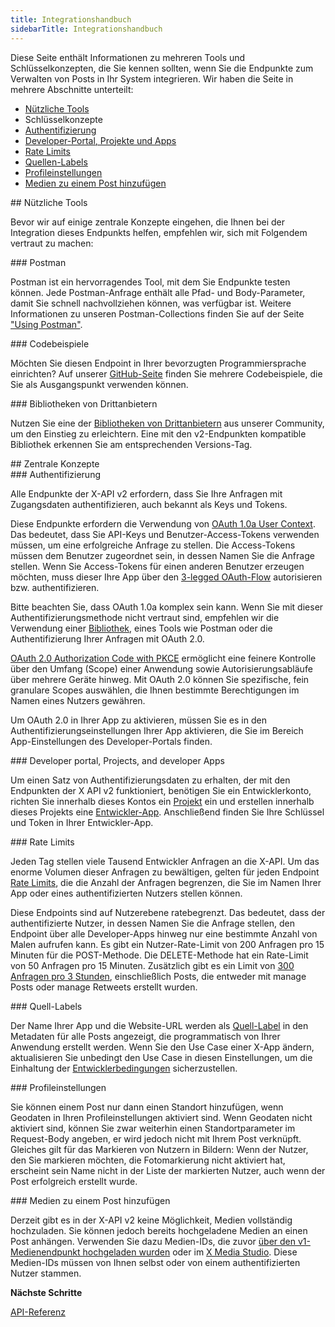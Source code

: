 ```yaml
---
title: Integrationshandbuch
sidebarTitle: Integrationshandbuch
---
```



Diese Seite enthält Informationen zu mehreren Tools und Schlüsselkonzepten, die Sie kennen sollten, wenn Sie die Endpunkte zum Verwalten von Posts in Ihr System integrieren. Wir haben die Seite in mehrere Abschnitte unterteilt:

- [Nützliche Tools](#helpful)
- Schlüsselkonzepte
- [Authentifizierung](#authentication)
- [Developer-Portal, Projekte und Apps](#portal)
- [Rate Limits](#limits)
- [Quellen-Labels](#source)[](#source)[](#source)
- [Profileinstellungen](#settings)
- [Medien zu einem Post hinzufügen](#media)

<div id="helpful-tools">
  ## Nützliche Tools
</div>

Bevor wir auf einige zentrale Konzepte eingehen, die Ihnen bei der Integration dieses Endpunkts helfen, empfehlen wir, sich mit Folgendem vertraut zu machen:

<div id="postman">
  ### Postman
</div>

Postman ist ein hervorragendes Tool, mit dem Sie Endpunkte testen können. Jede Postman-Anfrage enthält alle Pfad- und Body-Parameter, damit Sie schnell nachvollziehen können, was verfügbar ist. Weitere Informationen zu unseren Postman-Collections finden Sie auf der Seite ["Using Postman"](/de/tutorials/postman-getting-started). 
 

<div id="code-samples">
  ### Codebeispiele
</div>

Möchten Sie diesen Endpoint in Ihrer bevorzugten Programmiersprache einrichten? Auf unserer [GitHub-Seite](https://github.com/xdevplatform/Twitter-API-v2-sample-code) finden Sie mehrere Codebeispiele, die Sie als Ausgangspunkt verwenden können.
 

<div id="third-party-libraries">
  ### Bibliotheken von Drittanbietern
</div>

Nutzen Sie eine der [Bibliotheken von Drittanbietern](/de/x-api/tools-and-libraries/overview) aus unserer Community, um den Einstieg zu erleichtern. Eine mit den v2-Endpunkten kompatible Bibliothek erkennen Sie am entsprechenden Versions-Tag.
 

<div id="key-concepts">
  ## Zentrale Konzepte
</div>

<div id="authentication">
  ### Authentifizierung
</div>

Alle Endpunkte der X-API v2 erfordern, dass Sie Ihre Anfragen mit Zugangsdaten authentifizieren, auch bekannt als Keys und Tokens.

Diese Endpunkte erfordern die Verwendung von [OAuth 1.0a User Context](/de/resources/fundamentals/authentication). Das bedeutet, dass Sie API-Keys und Benutzer-Access-Tokens verwenden müssen, um eine erfolgreiche Anfrage zu stellen. Die Access-Tokens müssen dem Benutzer zugeordnet sein, in dessen Namen Sie die Anfrage stellen. Wenn Sie Access-Tokens für einen anderen Benutzer erzeugen möchten, muss dieser Ihre App über den [3-legged OAuth-Flow](/de/resources/fundamentals/authentication#obtaining-access-tokens-using-3-legged-oauth-flow) autorisieren bzw. authentifizieren.

Bitte beachten Sie, dass OAuth 1.0a komplex sein kann. Wenn Sie mit dieser Authentifizierungsmethode nicht vertraut sind, empfehlen wir die Verwendung einer [Bibliothek](/de/x-api/tools-and-libraries/overview), eines Tools wie Postman oder die Authentifizierung Ihrer Anfragen mit OAuth 2.0.

[OAuth 2.0 Authorization Code with PKCE](/de/resources/fundamentals/authentication#oauth-2-0-authorization-code-flow-with-pkce-2) ermöglicht eine feinere Kontrolle über den Umfang (Scope) einer Anwendung sowie Autorisierungsabläufe über mehrere Geräte hinweg. Mit OAuth 2.0 können Sie spezifische, fein granulare Scopes auswählen, die Ihnen bestimmte Berechtigungen im Namen eines Nutzers gewähren.

Um OAuth 2.0 in Ihrer App zu aktivieren, müssen Sie es in den Authentifizierungseinstellungen Ihrer App aktivieren, die Sie im Bereich App-Einstellungen des Developer-Portals finden.

<div id="developer-portal-projects-and-developer-apps">
  ### Developer portal, Projects, and developer Apps
</div>

Um einen Satz von Authentifizierungsdaten zu erhalten, der mit den Endpunkten der X API v2 funktioniert, benötigen Sie ein Entwicklerkonto, richten Sie innerhalb dieses Kontos ein [Projekt](/de/resources/fundamentals/projects) ein und erstellen innerhalb dieses Projekts eine [Entwickler-App](/de/resources/fundamentals/developer-apps). Anschließend finden Sie Ihre Schlüssel und Token in Ihrer Entwickler-App. 
 

<div id="rate-limits">
  ### Rate Limits
</div>

Jeden Tag stellen viele Tausend Entwickler Anfragen an die X-API. Um das enorme Volumen dieser Anfragen zu bewältigen, gelten für jeden Endpoint [Rate Limits](https://developer.x.com/x-api/fundamentals/rate-limits), die die Anzahl der Anfragen begrenzen, die Sie im Namen Ihrer App oder eines authentifizierten Nutzers stellen können.

Diese Endpoints sind auf Nutzerebene ratebegrenzt. Das bedeutet, dass der authentifizierte Nutzer, in dessen Namen Sie die Anfrage stellen, den Endpoint über alle Developer-Apps hinweg nur eine bestimmte Anzahl von Malen aufrufen kann. Es gibt ein Nutzer-Rate-Limit von 200 Anfragen pro 15 Minuten für die POST-Methode. Die DELETE-Methode hat ein Rate-Limit von 50 Anfragen pro 15 Minuten. Zusätzlich gibt es ein Limit von [300 Anfragen pro 3 Stunden](https://blog.x.com/developer/en_us/topics/tools/2018/new-developer-requirements-to-protect-our-platform), einschließlich Posts, die entweder mit manage Posts oder manage Retweets erstellt wurden.
 

<div id="source-labels">
  ### Quell-Labels
</div>

Der Name Ihrer App und die Website-URL werden als [Quell-Label](https://help.x.com/en/using-twitter/how-to-tweet#source-labels) in den Metadaten für alle Posts angezeigt, die programmatisch von Ihrer Anwendung erstellt werden. Wenn Sie den Use Case einer X-App ändern, aktualisieren Sie unbedingt den Use Case in diesen Einstellungen, um die Einhaltung der [Entwicklerbedingungen](https://developer.x.com/content/developer-twitter/en/developer-terms/agreement-and-policy) sicherzustellen.
 

<div id="profile-settings">
  ### Profileinstellungen
</div>

Sie können einem Post nur dann einen Standort hinzufügen, wenn Geodaten in Ihren Profileinstellungen aktiviert sind. Wenn Geodaten nicht aktiviert sind, können Sie zwar weiterhin einen Standortparameter im Request-Body angeben, er wird jedoch nicht mit Ihrem Post verknüpft. Gleiches gilt für das Markieren von Nutzern in Bildern: Wenn der Nutzer, den Sie markieren möchten, die Fotomarkierung nicht aktiviert hat, erscheint sein Name nicht in der Liste der markierten Nutzer, auch wenn der Post erfolgreich erstellt wurde. 
 

<div id="adding-media-to-a-post">
  ### Medien zu einem Post hinzufügen
</div>

Derzeit gibt es in der X-API v2 keine Möglichkeit, Medien vollständig hochzuladen. Sie können jedoch bereits hochgeladene Medien an einen Post anhängen. Verwenden Sie dazu Medien-IDs, die zuvor [über den v1-Medienendpunkt hochgeladen wurden](https://developer.x.com/en/docs/twitter-api/v1/media/upload-media/api-reference/post-media-upload) oder im [X Media Studio](https://media.x.com/en/articles/products/2018/media-studio). Diese Medien-IDs müssen von Ihnen selbst oder von einem authentifizierten Nutzer stammen.

**Nächste Schritte**

[API-Referenz](/de/x-api/posts/manage-tweets#manage-tweets-api-reference-index)